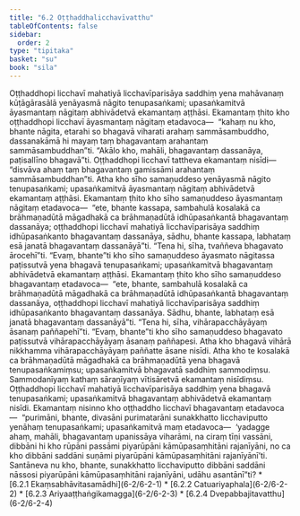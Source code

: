 ```yaml
---
title: "6.2 Oṭṭhaddhalicchavīvatthu"
tableOfContents: false
sidebar:
  order: 2
type: "tipitaka"
basket: "su"
book: "sila"
---
```



<DynamicBreadcrumb />

<Division number="361" book="sila" bookNo="6" page="144">

<Paragraph number="599" book="sila">
Oṭṭhaddhopi licchavī mahatiyā licchavīparisāya saddhiṃ yena mahāvanaṃ kūṭāgārasālā yenāyasmā nāgito tenupasaṅkami; upasaṅkamitvā āyasmantaṃ nāgitaṃ abhivādetvā ekamantaṃ aṭṭhāsi. Ekamantaṃ ṭhito kho oṭṭhaddhopi licchavī āyasmantaṃ nāgitaṃ etadavoca—  “kahaṃ nu kho, bhante nāgita, etarahi so bhagavā viharati arahaṃ sammāsambuddho, dassanakāmā hi mayaṃ taṃ bhagavantaṃ arahantaṃ sammāsambuddhan”ti. “Akālo kho, mahāli, bhagavantaṃ dassanāya, paṭisallīno bhagavā”ti. Oṭṭhaddhopi licchavī tattheva ekamantaṃ nisīdi—  “disvāva ahaṃ taṃ bhagavantaṃ gamissāmi arahantaṃ sammāsambuddhan”ti.


</Paragraph>

</Division>
<Division number="362" book="sila" bookNo="6" page="144">

<Paragraph number="600" book="sila">
Atha kho sīho samaṇuddeso yenāyasmā nāgito tenupasaṅkami; upasaṅkamitvā āyasmantaṃ nāgitaṃ abhivādetvā ekamantaṃ aṭṭhāsi. Ekamantaṃ ṭhito kho sīho samaṇuddeso āyasmantaṃ nāgitaṃ etadavoca—  “ete, bhante kassapa, sambahulā kosalakā ca brāhmaṇadūtā māgadhakā ca brāhmaṇadūtā idhūpasaṅkantā bhagavantaṃ dassanāya; oṭṭhaddhopi licchavī mahatiyā licchavīparisāya saddhiṃ idhūpasaṅkanto bhagavantaṃ dassanāya, sādhu, bhante kassapa, labhataṃ esā janatā bhagavantaṃ dassanāyā”ti.


</Paragraph>

<Paragraph number="601" book="sila">
“Tena hi, sīha, tvaññeva bhagavato ārocehī”ti. “Evaṃ, bhante”ti kho sīho samaṇuddeso āyasmato nāgitassa paṭissutvā yena bhagavā tenupasaṅkami; upasaṅkamitvā bhagavantaṃ abhivādetvā ekamantaṃ aṭṭhāsi. Ekamantaṃ ṭhito kho sīho samaṇuddeso bhagavantaṃ etadavoca—  “ete, bhante, sambahulā kosalakā ca brāhmaṇadūtā māgadhakā ca brāhmaṇadūtā idhūpasaṅkantā bhagavantaṃ dassanāya, oṭṭhaddhopi licchavī mahatiyā licchavīparisāya saddhiṃ idhūpasaṅkanto bhagavantaṃ dassanāya. Sādhu, bhante, labhataṃ esā janatā bhagavantaṃ dassanāyā”ti. “Tena hi, sīha, vihārapacchāyāyaṃ āsanaṃ paññapehī”ti. “Evaṃ, bhante”ti kho sīho samaṇuddeso bhagavato paṭissutvā vihārapacchāyāyaṃ āsanaṃ paññapesi.


</Paragraph>

</Division>
<Division number="363" book="sila" bookNo="6" page="145">

<Paragraph number="602" book="sila">
Atha kho bhagavā vihārā nikkhamma vihārapacchāyāyaṃ paññatte āsane nisīdi. Atha kho te kosalakā ca brāhmaṇadūtā māgadhakā ca brāhmaṇadūtā yena bhagavā tenupasaṅkamiṃsu; upasaṅkamitvā bhagavatā saddhiṃ sammodiṃsu. Sammodanīyaṃ kathaṃ sāraṇīyaṃ vītisāretvā ekamantaṃ nisīdiṃsu. Oṭṭhaddhopi licchavī mahatiyā licchavīparisāya saddhiṃ yena bhagavā tenupasaṅkami; upasaṅkamitvā bhagavantaṃ abhivādetvā ekamantaṃ nisīdi.


</Paragraph>

</Division>
<Division number="364" book="sila" bookNo="6" page="145">

<Paragraph number="603" book="sila">
Ekamantaṃ nisinno kho oṭṭhaddho licchavī bhagavantaṃ etadavoca—  “purimāni, bhante, divasāni purimatarāni sunakkhatto licchaviputto yenāhaṃ tenupasaṅkami; upasaṅkamitvā maṃ etadavoca—  ‘yadagge ahaṃ, mahāli, bhagavantaṃ upanissāya viharāmi, na ciraṃ tīṇi vassāni, dibbāni hi kho rūpāni passāmi piyarūpāni kāmūpasaṃhitāni rajanīyāni, no ca kho dibbāni saddāni suṇāmi piyarūpāni kāmūpasaṃhitāni rajanīyānī’ti. Santāneva nu kho, bhante, sunakkhatto licchaviputto dibbāni saddāni nāssosi piyarūpāni kāmūpasaṃhitāni rajanīyāni, udāhu asantānī”ti?

</Paragraph>
</Division>

<TableOfContents book="sila" section="6.2">
* [6.2.1 Ekaṃsabhāvitasamādhi](6-2/6-2-1)
* [6.2.2 Catuariyaphala](6-2/6-2-2)
* [6.2.3 Ariyaaṭṭhaṅgikamagga](6-2/6-2-3)
* [6.2.4 Dvepabbajitavatthu](6-2/6-2-4)
</TableOfContents>